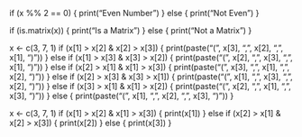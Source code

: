 if (x %% 2 == 0) {
  print("Even Number")
} else {
  print("Not Even")
}

if (is.matrix(x)) {
  print("Is a Matrix")
} else {
  print("Not a Matrix")
}

x <- c(3, 7, 1)
if (x[1] > x[2] & x[2] > x[3]) {
  print(paste("(", x[3], ",", x[2], ",", x[1], ")"))
} else if (x[1] > x[3] & x[3] > x[2]) {
  print(paste("(", x[2], ",", x[3], ",", x[1], ")"))
} else if (x[2] > x[1] & x[1] > x[3]) {
  print(paste("(", x[3], ",", x[1], ",", x[2], ")"))
} else if (x[2] > x[3] & x[3] > x[1]) {
  print(paste("(", x[1], ",", x[3], ",", x[2], ")"))
} else if (x[3] > x[1] & x[1] > x[2]) {
  print(paste("(", x[2], ",", x[1], ",", x[3], ")"))
} else {
  print(paste("(", x[1], ",", x[2], ",", x[3], ")"))
}

x <- c(3, 7, 1)
if (x[1] > x[2] & x[1] > x[3]) {
  print(x[1])
} else if (x[2] > x[1] & x[2] > x[3]) {
  print(x[2])
} else {
  print(x[3])
}
